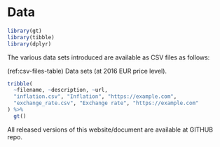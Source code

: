 # Data

```r
library(gt)
library(tibble)
library(dplyr)
```


The various data sets introduced are available as CSV files as follows:


(ref:csv-files-table) Data sets (at 2016 EUR price level).


```r
tribble(
  ~filename, ~description, ~url,
  "inflation.csv", "Inflation", "https://example.com",
  "exchange_rate.csv", "Exchange rate", "https://example.com"
) %>%
  gt()
```


All released versions of this website/document are available at GITHUB repo.

